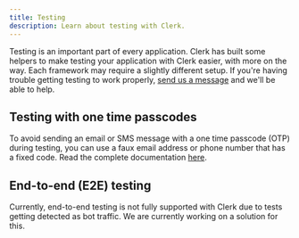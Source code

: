 ```yaml
---
title: Testing
description: Learn about testing with Clerk.
---
```


Testing is an important part of every application. Clerk has built some helpers to make testing your application with Clerk easier, with more on the way. Each framework may require a slightly different setup. If you're having trouble getting testing to work properly, [send us a message](https://clerk.com/support) and we'll be able to help.

## Testing with one time passcodes

To avoid sending an email or SMS message with a one time passcode (OTP) during testing, you can use a faux email address or phone number that has a fixed code. Read the complete documentation [here](https://clerk.com/docs/testing/test-emails-and-phones).

## End-to-end (E2E) testing

Currently, end-to-end testing is not fully supported with Clerk due to tests getting detected as bot traffic. We are currently working on a solution for this.
